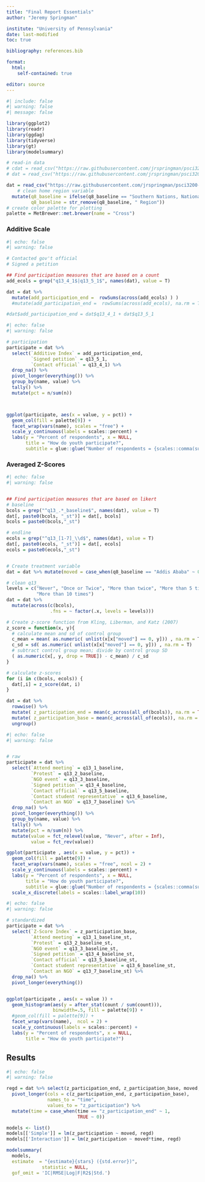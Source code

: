 ```yaml
---
title: "Final Report Essentials"
author: "Jeremy Springman"

institute: "University of Pennsylvania"
date: last-modified
toc: true

bibliography: references.bib

format: 
  html:
    self-contained: true

editor: source
---
```




```r
#| include: false
#| warning: false
#| message: false

library(ggplot2)
library(readr)
library(ggdag)
library(tidyverse)
library(gt)
library(modelsummary)

# read-in data
# cdat = read_csv("https://raw.githubusercontent.com/jrspringman/psci3200-globaldev/main/workshops/cambodia_ngos/data.csv")
# dat = read_csv("https://raw.githubusercontent.com/jrspringman/psci3200-globaldev/main/workshops/aau_survey/clean_endline_did.csv" ) %>%

dat = read_csv("https://raw.githubusercontent.com/jrspringman/psci3200-globaldev/main/workshops/aau_survey/clean_endline_did.csv" ) %>%
    # clean home region variable
  mutate(q8_baseline = ifelse(q8_baseline == "Southern Nations, Nationalities, and Peoples Region", "SNNPR", q8_baseline), 
         q8_baseline = str_remove(q8_baseline, " Region"))
# create color palette for plotting
palette = MetBrewer::met.brewer(name = "Cross")

```


### Additive Scale

```r
#| echo: false
#| warning: false

# Contacted gov't official
# Signed a petition

## Find participation measures that are based on a count
add_ecols = grep("q13_4_1$|q13_5_1$", names(dat), value = T)

dat = dat %>%
  mutate(add_participation_end =  rowSums(across(add_ecols) ) )
  #mutate(add_participation_end =  rowSums(across(add_ecols), na.rm = T) )

#dat$add_participation_end = dat$q13_4_1 + dat$q13_5_1

```


```r
#| echo: false
#| warning: false

# participation
participate = dat %>% 
  select(`Additive Index` = add_participation_end, 
         `Signed petition` = q13_5_1, 
         `Contact official` = q13_4_1) %>% 
  drop_na() %>% 
  pivot_longer(everything()) %>% 
  group_by(name, value) %>% 
  tally() %>% 
  mutate(pct = n/sum(n))



ggplot(participate, aes(x = value, y = pct)) + 
  geom_col(fill = palette[9]) + 
  facet_wrap(vars(name), scales = "free") + 
  scale_y_continuous(labels = scales::percent) +
  labs(y = "Percent of respondents", x = NULL, 
       title = "How do youth participate?", 
       subtitle = glue::glue("Number of respondents = {scales::comma(sum(participate$n)/7)}")) 

```



### Averaged Z-Scores


```r
#| echo: false
#| warning: false


## Find participation measures that are based on likert
# baseline
bcols = grep("^q13_.*_baseline$", names(dat), value = T)
dat[, paste0(bcols, "_st")] = dat[, bcols]
bcols = paste0(bcols,"_st")

# endline
ecols = grep("^q13_[1-7]_\\d$", names(dat), value = T)
dat[, paste0(ecols, "_st")] = dat[, ecols]
ecols = paste0(ecols,"_st")


# Create treatment variable
dat = dat %>% mutate(moved = case_when(q8_baseline == "Addis Ababa" ~ 0, TRUE ~ 1) )

# clean q13_
levels = c("Never", "Once or Twice", "More than twice", "More than 5 times", 
           "More than 10 times")
dat = dat %>% 
  mutate(across(c(bcols), 
                .fns = ~ factor(.x, levels = levels)))

# Create z-score function from Kling, Liberman, and Katz (2007)
z_score = function(x, y){
  # calculate mean and sd of control group
  c_mean = mean( as.numeric( unlist(x[x["moved"] == 0, y])) , na.rm = T)
  c_sd = sd( as.numeric( unlist(x[x["moved"] == 0, y])) , na.rm = T)
  # subtract control group mean; divide by control group SD
  ( as.numeric(x[, y, drop = TRUE]) - c_mean) / c_sd
}

# calculate z-scores
for (i in c(bcols, ecols)) {
  dat[,i] = z_score(dat, i)
}

dat = dat %>% 
  rowwise() %>% 
  mutate( z_participation_end = mean(c_across(all_of(bcols)), na.rm = TRUE)) %>% 
  mutate( z_participation_base = mean(c_across(all_of(ecols)), na.rm = TRUE)) %>%
  ungroup()

```


```r
#| echo: false
#| warning: false


# raw
participate = dat %>% 
  select(`Attend meeting` = q13_1_baseline, 
         `Protest` = q13_2_baseline, 
         `NGO event` = q13_3_baseline, 
         `Signed petition` = q13_4_baseline, 
         `Contact official` = q13_5_baseline, 
         `Contact student representative` = q13_6_baseline, 
         `Contact an NGO` = q13_7_baseline) %>% 
  drop_na() %>% 
  pivot_longer(everything()) %>% 
  group_by(name, value) %>% 
  tally() %>% 
  mutate(pct = n/sum(n)) %>% 
  mutate(value = fct_relevel(value, "Never", after = Inf), 
         value = fct_rev(value))

ggplot(participate , aes(x = value, y = pct)) + 
  geom_col(fill = palette[9]) + 
  facet_wrap(vars(name), scales = "free", ncol = 2) + 
  scale_y_continuous(labels = scales::percent) +
  labs(y = "Percent of respondents", x = NULL, 
       title = "How do youth participate?", 
       subtitle = glue::glue("Number of respondents = {scales::comma(sum(participate$n)/7)}")) + 
  scale_x_discrete(labels = scales::label_wrap(10))

```


```r
#| echo: false
#| warning: false

# standardized
participate = dat %>% 
  select(`Z-Score Index` = z_participation_base,
         `Attend meeting` = q13_1_baseline_st, 
         `Protest` = q13_2_baseline_st, 
         `NGO event` = q13_3_baseline_st, 
         `Signed petition` = q13_4_baseline_st, 
         `Contact official` = q13_5_baseline_st, 
         `Contact student representative` = q13_6_baseline_st, 
         `Contact an NGO` = q13_7_baseline_st) %>% 
  drop_na() %>% 
  pivot_longer(everything()) 


ggplot(participate , aes(x = value )) + 
  geom_histogram(aes(y = after_stat(count / sum(count))), 
                 binwidth=.5, fill = palette[9]) +
  #geom_col(fill = palette[9]) + 
  facet_wrap(vars(name),  ncol = 2) + 
  scale_y_continuous(labels = scales::percent) +
  labs(y = "Percent of respondents", x = NULL, 
       title = "How do youth participate?")


```




## Results


```r
#| echo: false
#| warning: false

regd = dat %>% select(z_participation_end, z_participation_base, moved, response_id ) %>%
  pivot_longer(cols = c(z_participation_end, z_participation_base),
               names_to = "time",
               values_to = "z_participation") %>%
  mutate(time = case_when(time == "z_participation_end" ~ 1, 
                          TRUE ~ 0))

models <- list()
models[['Simple']] = lm(z_participation ~ moved, regd)
models[['Interaction']] = lm(z_participation ~ moved*time, regd)

modelsummary(
  models,
  estimate  = "{estimate}{stars} ({std.error})",
             statistic = NULL,
  gof_omit = 'IC|RMSE|Log|F|R2$|Std.')

```


